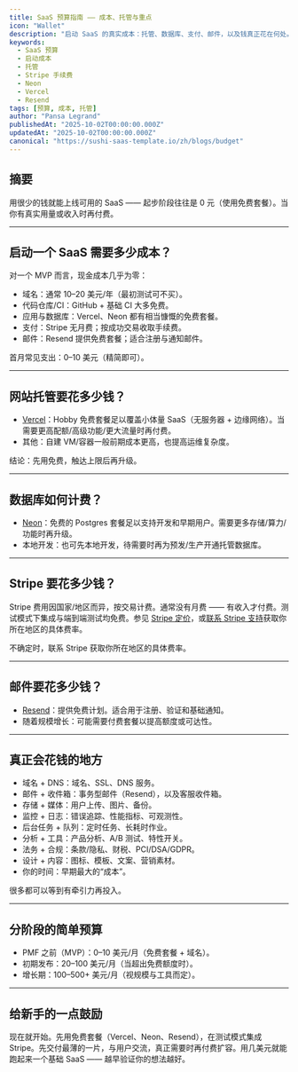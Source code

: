 ```yaml
---
title: SaaS 预算指南 —— 成本、托管与重点
icon: "Wallet"
description: "启动 SaaS 的真实成本：托管、数据库、支付、邮件，以及钱真正花在何处。先用免费套餐，尽早验证，成长后再付费。"
keywords:
  - SaaS 预算
  - 启动成本
  - 托管
  - Stripe 手续费
  - Neon
  - Vercel
  - Resend
tags: [预算, 成本, 托管]
author: "Pansa Legrand"
publishedAt: "2025-10-02T00:00:00.000Z"
updatedAt: "2025-10-02T00:00:00.000Z"
canonical: "https://sushi-saas-template.io/zh/blogs/budget"
---
```


## 摘要

用很少的钱就能上线可用的 SaaS —— 起步阶段往往是 0 元（使用免费套餐）。当你有真实用量或收入时再付费。

---

## 启动一个 SaaS 需要多少成本？

对一个 MVP 而言，现金成本几乎为零：

- 域名：通常 10–20 美元/年（最初测试可不买）。
- 代码仓库/CI：GitHub + 基础 CI 大多免费。
- 应用与数据库：Vercel、Neon 都有相当慷慨的免费套餐。
- 支付：Stripe 无月费；按成功交易收取手续费。
- 邮件：Resend 提供免费套餐；适合注册与通知邮件。

首月常见支出：0–10 美元（精简即可）。

---

## 网站托管要花多少钱？

- [Vercel](https://vercel.com/pricing)：Hobby 免费套餐足以覆盖小体量 SaaS（无服务器 + 边缘网络）。当需要更高配额/高级功能/更大流量时再付费。
- 其他：自建 VM/容器一般前期成本更高，也提高运维复杂度。

结论：先用免费，触达上限后再升级。

---

## 数据库如何计费？

- [Neon](https://neon.tech/pricing)：免费的 Postgres 套餐足以支持开发和早期用户。需要更多存储/算力/功能时再升级。
- 本地开发：也可先本地开发，待需要时再为预发/生产开通托管数据库。

---

## Stripe 要花多少钱？

Stripe 费用因国家/地区而异，按交易计费。通常没有月费 —— 有收入才付费。测试模式下集成与端到端测试均免费。参见 [Stripe 定价](https://stripe.com/pricing)，或[联系 Stripe 支持](https://support.stripe.com/)获取你所在地区的具体费率。

不确定时，联系 Stripe 获取你所在地区的具体费率。

---

## 邮件要花多少钱？

- [Resend](https://resend.com/pricing)：提供免费计划。适合用于注册、验证和基础通知。
- 随着规模增长：可能需要付费套餐以提高额度或可达性。

---

## 真正会花钱的地方

- 域名 + DNS：域名、SSL、DNS 服务。
- 邮件 + 收件箱：事务型邮件（Resend），以及客服收件箱。
- 存储 + 媒体：用户上传、图片、备份。
- 监控 + 日志：错误追踪、性能指标、可观测性。
- 后台任务 + 队列：定时任务、长耗时作业。
- 分析 + 工具：产品分析、A/B 测试、特性开关。
- 法务 + 合规：条款/隐私、财税、PCI/DSA/GDPR。
- 设计 + 内容：图标、模板、文案、营销素材。
- 你的时间：早期最大的“成本”。

很多都可以等到有牵引力再投入。

---

## 分阶段的简单预算

- PMF 之前（MVP）：0–10 美元/月（免费套餐 + 域名）。
- 初期发布：20–100 美元/月（当超出免费额度时）。
- 增长期：100–500+ 美元/月（视规模与工具而定）。

---

## 给新手的一点鼓励

现在就开始。先用免费套餐（Vercel、Neon、Resend），在测试模式集成 Stripe。先交付最薄的一片，与用户交流，真正需要时再付费扩容。用几美元就能跑起来一个基础 SaaS —— 越早验证你的想法越好。
